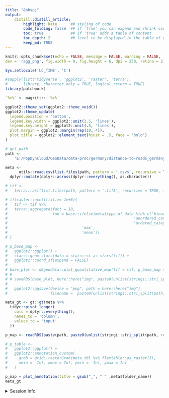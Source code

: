 ```yaml
---
title: "&nbsp;"
output:
    distill::distill_article:
        highlight: kate      ## styling of code
        code_folding: false  ## if 'true' you can expand and shrink code chunks
        toc: true            ## if 'true' adds a table of content
        toc_depth: 2         ## level to be displayed in the table of content
        keep_md: TRUE
---
```




```r
knitr::opts_chunk$set(echo = FALSE, message = FALSE, warning = FALSE,
dev = 'ragg_png', fig.width = 9, fig.height = 6, dpi = 250, retina = 1)

Sys.setlocale('LC_TIME', 'C')

#sapply(list('tidyverse', 'ggplot2', 'raster', 'terra'),
#       library, character.only = TRUE, logical.return = TRUE)
library(patchwork)

`%>%` <- magrittr::`%>%`

ggplot2::theme_set(ggplot2::theme_void())
ggplot2::theme_update(
  legend.position = 'bottom',
  legend.key.width = ggplot2::unit(3.5, 'lines'),
  legend.key.height = ggplot2::unit(.5, 'lines'),
  plot.margin = ggplot2::margin(rep(10, 4)),
  plot.title = ggplot2::element_text(hjust = .5, face = 'bold')
)
```



```r

# get path
path <-
    'E:/PopDynCloud/GeoData/data-proc/germany/distance-to-roads_germany_2022_100m_03035_tif'

meta <-
      utils::read.csv(list.files(path, pattern = '.csv$', recursive = TRUE, full.names = TRUE)) %>%
  dplyr::mutate(dplyr::across(dplyr::everything(), as.character))

# tif <-
#   terra::rast(list.files(path, pattern = '.tif$', recursive = TRUE, full.names = TRUE))

# if(raster::ncell(tif)>= 1e+6){
#   tif <- tif %>%
#   terra::aggregate(fact = 10,
#                    fun = base::ifelse(meta$type_of_data %in% c('binary_categorical',
#                                                        'unordered_categorical',
#                                                        'ordered_categorical'),
#                                 'max',
#                                 'mean'))
# }

```


```r
# p_base_map <-
#   ggplot2::ggplot() +
#   stars::geom_stars(data = stars::st_as_stars(tif)) +
#   ggplot2::coord_sf(expand = FALSE)
# 
# base_plot <- d6geodata::plot_quantitative_map(tif = tif, p_base_map = p_base_map)
# #
# # saveRDS(base_plot, here::here("img", paste0(unlist(stringi::stri_split(path, regex = "/"))[length(unlist(stringi::stri_split(path, regex = "/")))], ".rds")))
# 
#   ggplot2::ggsave(device = "png", path = here::here("img"),
#                   filename =  paste0(unlist(stringi::stri_split(path, regex = "/"))[length(unlist(stringi::stri_split(path, regex = "/")))], ".png"))
```



```r

meta_gt <- gt::gt(meta %>%
  tidyr::pivot_longer(
    cols = dplyr::everything(),
    names_to = 'column',
    values_to = 'input'
  ))
```

```r
p_map <- readRDS(paste(path, paste0(unlist(stringi::stri_split(path, regex = "/"))[length(unlist(stringi::stri_split(path, regex = "/")))], ".rds"), sep = "/"))

```


```r
# p_table <-
#   ggplot2::ggplot() +
#   ggplot2::annotation_custom(
#     grob = grid::rasterGrob(meta_tbl %>% flextable::as_raster()),
#     xmin = -Inf, xmax = Inf, ymin = -Inf, ymax = Inf
#   )
```

```r
p_map + plot_annotation(title = gsub("_", " " ,meta$folder_name))
meta_gt
```


<details><summary>Session Info</summary>

```r
## DO NOT REMOVE!
## We store the settings of your computer and the current versions of the
## packages used to allow for reproducibility
Sys.time()
#git2r::repository() ## uncomment if you are using GitHub
sessionInfo()
```

</details>
